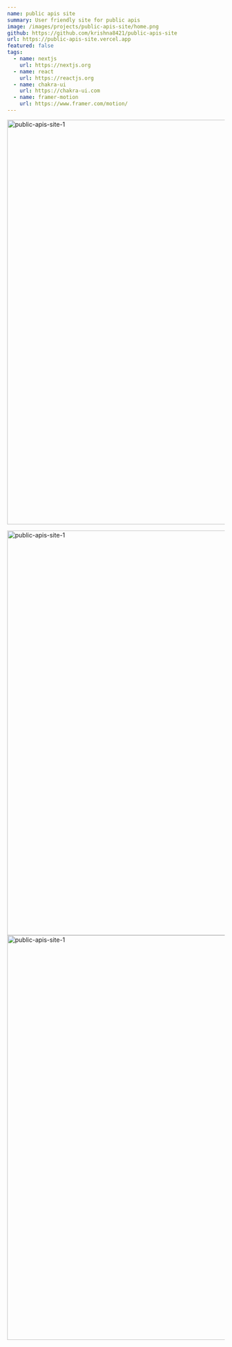 ```yaml
---
name: public apis site
summary: User friendly site for public apis
image: /images/projects/public-apis-site/home.png
github: https://github.com/krishna8421/public-apis-site
url: https://public-apis-site.vercel.app
featured: false
tags:
  - name: nextjs
    url: https://nextjs.org
  - name: react
    url: https://reactjs.org
  - name: chakra-ui
    url: https://chakra-ui.com
  - name: framer-motion
    url: https://www.framer.com/motion/
---
```


<Image
  src="/images/projects/public-apis-site/home.png"
  alt="public-apis-site-1"
  width="1552"
  height="935"
/>

<Image
  src="/images/projects/public-apis-site/search.png"
  alt="public-apis-site-1"
  width="1552"
  height="935"
/>
<Image
  src="/images/projects/public-apis-site/pagination.png"
  alt="public-apis-site-1"
  width="1552"
  height="935"
/>
